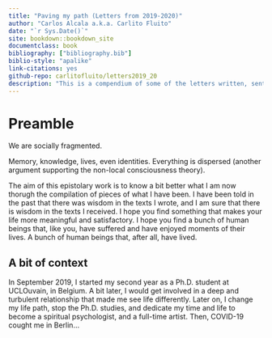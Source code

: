 ```yaml
--- 
title: "Paving my path (Letters from 2019-2020)"
author: "Carlos Alcala a.k.a. Carlito Fluito"
date: "`r Sys.Date()`"
site: bookdown::bookdown_site
documentclass: book
bibliography: ["bibliography.bib"]
biblio-style: "apalike"
link-citations: yes
github-repo: carlitofluito/letters2019_20
description: "This is a compendium of some of the letters written, sent and received between September 2019 and September 2020."
---
```


# Preamble {-#preamble}

We are socially fragmented. 

Memory, knowledge, lives, even identities. Everything is dispersed (another argument supporting the non-local consciousness theory). 

The aim of this epistolary work is to know a bit better what I am now thorugh the compilation of pieces of what I have been. I have been told in the past that there was wisdom in the texts I wrote, and I am sure that there is wisdom in the texts I received. 
I hope you find something that makes your life more meaningful and satisfactory. I hope you find a bunch of human beings that, like you, have suffered and have enjoyed moments of their lives. A bunch of human beings that, after all, have lived.

## A bit of context {-#context}

In September 2019, I started my second year as a Ph.D. student at UCLOuvain, in Belgium. A bit later, I would get involved in a deep and turbulent relationship that made me see life differently. Later on, I change my life path, stop the Ph.D. studies, and dedicate my time and life to become a spiritual psychologist, and a full-time artist. Then, COVID-19 cought me in Berlin...

